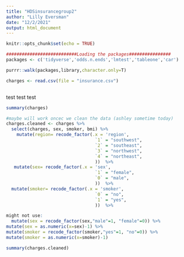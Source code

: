 ```yaml
---
title: "HDSinsurancegroup2"
author: "Lilly Eversman"
date: "12/2/2021"
output: html_document
---
```


```r
knitr::opts_chunk$set(echo = TRUE)
```

```r
###########################Loading the packages################
packages <- c('tidyverse','odds.n.ends','lmtest','tableone','car')
```

```r
purrr::walk(packages,library,character.only=T)
```

```r
charges <- read.csv(file = "insurance.csv")
```

```r

```


test test test
```r
summary(charges)
```
```r
#maybe will work oncec we clean the data (ashley sometime today)
charges.cleaned <- charges %>% 
  select(charges, sex, smoker, bmi) %>%
    mutate(region= recode_factor(.x = 'region', 
                                  `1` = "southwest", 
                                  `2` = "southeast", 
                                  `3` = "northwest", 
                                  `4` = "northeast",
                                  ))  %>%
   mutate(sex= recode_factor(.x = 'sex', 
                                  `1` = "female", 
                                  `0` = "male",
                                  ))  %>%
  mutate(smoker= recode_factor(.x = 'smoker', 
                                  `0` = "no", 
                                  `1` = "yes",
                                  ))  %>%

```

```r
might not use: 
  mutate(sex = recode_factor(sex,"male"=1, "female"=0)) %>%
mutate(sex = as.numeric(x=sex)-1) %>%
mutate(smoker = recode_factor(smoker,"yes"=1, "no"=0)) %>%
mutate(smoker = as.numeric(x=smoker)-1)
```


```r
summary(charges.cleaned)
```

